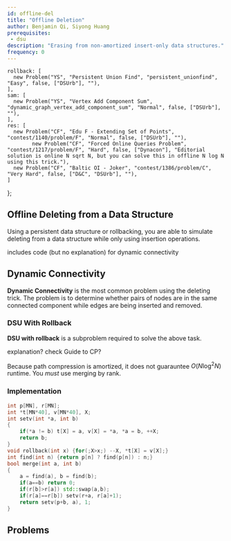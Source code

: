 ```yaml
---
id: offline-del
title: "Offline Deletion"
author: Benjamin Qi, Siyong Huang
prerequisites:
 - dsu
description: "Erasing from non-amortized insert-only data structures."
frequency: 0
---
```



    rollback: [
      new Problem("YS", "Persistent Union Find", "persistent_unionfind", "Easy", false, ["DSUrb"], ""),
    ],
    sam: [
      new Problem("YS", "Vertex Add Component Sum", "dynamic_graph_vertex_add_component_sum", "Normal", false, ["DSUrb"], ""),
    ],
    res: [
      new Problem("CF", "Edu F - Extending Set of Points", "contest/1140/problem/F", "Normal", false, ["DSUrb"], ""),
			new Problem("CF", "Forced Online Queries Problem", "contest/1217/problem/F", "Hard", false, ["Dynacon"], "Editorial solution is online N sqrt N, but you can solve this in offline N log N using this trick."),
      new Problem("CF", "Baltic OI - Joker", "contest/1386/problem/C", "Very Hard", false, ["D&C", "DSUrb"], ""),
    ]
};

<!--    
ins: [
  new Problem("Old Gold", "Fencing the Herd", "534", "Hard", false, [], ""),
], 
-->

## Offline Deleting from a Data Structure

Using a persistent data structure or rollbacking, you are able to simulate deleting from a data structure while only using insertion operations.

<Resources>
  <Resource source="CP-Algorithms" title="Deleting from a data structure in O(T(n) log n)" url="https://cp-algorithms.com/data_structures/deleting_in_log_n.html" starred>includes code (but no explanation) for dynamic connectivity</Resource>
</Resources>

## Dynamic Connectivity

**Dynamic Connectivity** is the most common problem using the deleting trick. The problem is to determine whether pairs of nodes are in the same connected component while edges are being inserted and removed.

<Problems problems={problems.sam} />

### DSU With Rollback

**DSU with rollback** is a subproblem required to solve the above task.

<Problems problems={problems.rollback} />

<IncompleteSection>
  
explanation? check Guide to CP?

</IncompleteSection>

<Warning title="Watch Out!">

Because path compression is amortized, it does not guarauntee $O(N \log^2 N)$ runtime. You *must* use merging by rank.

</Warning>

### Implementation

<LanguageSection>

<CPPSection>

<!-- verified at https://codeforces.com/contest/1217/submission/62335472 -->

```cpp
int p[MN], r[MN];
int *t[MN*40], v[MN*40], X;
int setv(int *a, int b)
{
	if(*a != b) t[X] = a, v[X] = *a, *a = b, ++X;
	return b;
}
void rollback(int x) {for(;X>x;) --X, *t[X] = v[X];}
int find(int n) {return p[n] ? find(p[n]) : n;}
bool merge(int a, int b)
{
	a = find(a), b = find(b);
	if(a==b) return 0;
	if(r[b]>r[a]) std::swap(a,b);
	if(r[a]==r[b]) setv(r+a, r[a]+1);
	return setv(p+b, a), 1;
}
```

</CPPSection>

</LanguageSection>

## Problems

<Problems problems={problems.res} />

<!-- ## Dynamic Insertion

mention sqrt

(online Aho-Corasick)

<Problems problems={problems.ins} /> -->
